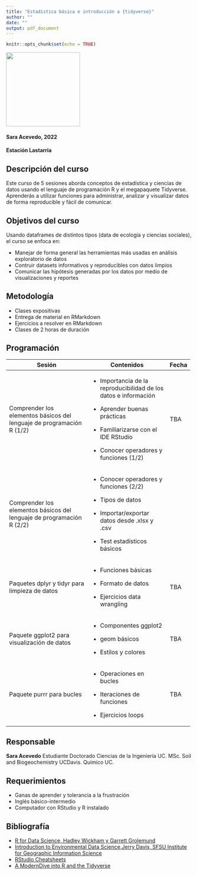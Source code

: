 ```yaml
---
title: "Estadística básica e introducción a {tidyverse}"
author: ""
date: ""
output: pdf_document
---
```


```r
knitr::opts_chunk$set(echo = TRUE)
```

<img src="imagenes/EstLastarria_Horiz_Enviar-01.png" width="200"/>

#### Sara Acevedo, 2022

#### Estación Lastarria

## Descripción del curso

Este curso de 5 sesiones aborda conceptos de estadística y ciencias de datos usando el lenguaje de programación R y el megapaquete Tidyverse. Aprenderás a utilizar funciones para administrar, analizar y visualizar datos de forma reproducible y fácil de comunicar.

## Objetivos del curso

Usando dataframes de distintos tipos (data de ecología y ciencias sociales), el curso se enfoca en:

-   Manejar de forma general las herramientas más usadas en análisis exploratorio de datos
-   Contruir datasets informativos y reproducibles con datos limpios
-   Comunicar las hipótesis generadas por los datos por medio de visualizaciones y reportes

## Metodología

-   Clases expositivas
-   Entrega de material en RMarkdown
-   Ejercicios a resolver en RMarkdown
-   Clases de 2 horas de duración

## Programación

+-----------------------------------------------------------------------+-------------------------------------------------------------------+-------+
| Sesión                                                                | Contenidos                                                        | Fecha |
+=======================================================================+===================================================================+=======+
| Comprender los elementos básicos del lenguaje de programación R (1/2) | -   Importancia de la reproducibilidad de los datos e información | TBA   |
|                                                                       |                                                                   |       |
|                                                                       | -   Aprender buenas prácticas                                     |       |
|                                                                       |                                                                   |       |
|                                                                       | -   Familiarizarse con el IDE RStudio                             |       |
|                                                                       |                                                                   |       |
|                                                                       | -   Conocer operadores y funciones (1/2)                          |       |
+-----------------------------------------------------------------------+-------------------------------------------------------------------+-------+
| Comprender los elementos básicos del lenguaje de programación R (2/2) | -   Conocer operadores y funciones (2/2)                          |       |
|                                                                       |                                                                   |       |
|                                                                       | -   Tipos de datos                                                |       |
|                                                                       |                                                                   |       |
|                                                                       | -   Importar/exportar datos desde .xlsx y .csv                    |       |
|                                                                       |                                                                   |       |
|                                                                       | -   Test estadísticos básicos                                     |       |
+-----------------------------------------------------------------------+-------------------------------------------------------------------+-------+
| Paquetes dplyr y tidyr para limpieza de datos                         | -   Funciones básicas                                             | TBA   |
|                                                                       |                                                                   |       |
|                                                                       | -   Formato de datos                                              |       |
|                                                                       |                                                                   |       |
|                                                                       | -   Ejercicios data wrangling                                     |       |
+-----------------------------------------------------------------------+-------------------------------------------------------------------+-------+
| Paquete ggplot2 para visualización de datos                           | -   Componentes ggplot2                                           | TBA   |
|                                                                       |                                                                   |       |
|                                                                       | -   geom básicos                                                  |       |
|                                                                       |                                                                   |       |
|                                                                       | -   Estilos y colores                                             |       |
+-----------------------------------------------------------------------+-------------------------------------------------------------------+-------+
| Paquete purrr para bucles                                             | -   Operaciones en bucles                                         | TBA   |
|                                                                       |                                                                   |       |
|                                                                       | -   Iteraciones de funciones                                      |       |
|                                                                       |                                                                   |       |
|                                                                       | -   Ejercicios loops                                              |       |
+-----------------------------------------------------------------------+-------------------------------------------------------------------+-------+

## Responsable

**Sara Acevedo** Estudiante Doctorado Ciencias de la Ingeniería UC. MSc. Soil and Biogeochemistry UCDavis. Químico UC.

## Requerimientos

-   Ganas de aprender y tolerancia a la frustración
-   Inglés básico-intermedio
-   Computador con RStudio y R instalado

## Bibliografía

-   [R for Data Science, Hadley Wickham y Garrett Grolemund](https://es.r4ds.hadley.nz/)
-   [Introduction to Environmental Data Science,Jerry Davis, SFSU Institute for Geographic Information Science](https://bookdown.org/igisc/EnvDataSci/%5D)
-   [RStudio Cheatsheets](https://www.rstudio.com/resources/cheatsheets/)
-   [A ModernDive into R and the Tidyverse](https://moderndive.com/index.html)
